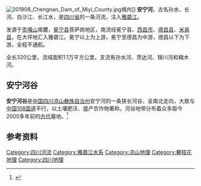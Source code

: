 [[File:201908_Chengnan_Dam_of_Miyi_County.jpg|thumb]]境内]]
'''安宁河'''，古名孙水、长河、白沙江、长江水，是[[四川省|四川省]]的一条河流，注入[[雅砻江|雅砻江]]。

发源于[[贡嘎山|贡嘎山]]南麓，[[冕宁县|冕宁县]]菩萨岗地区，南流经冕宁县、[[西昌市|西昌市]]、[[德昌县|德昌县]]、[[米易县|米易县]]，在大坪地汇入雅砻江。冕宁以上为上游，冕宁至德昌为中游，德昌以下为下游。全程不通航。

全长320公里，流域面积1.1万平方公里。支流有孙水河、茨达河、锦川河和楠木河。
==安宁河谷==
{{main|安宁河谷平原}}
'''安宁河谷'''是[[中国|中国]][[四川|四川]][[凉山彝族自治州|凉山彝族自治州]]安宁河的一条狭长河谷，呈南北走向，大致与[[中华人民共和国|中国]][[108国道|108国道]]平行，以土壤肥沃、盛产农作物著称。河谷地带分布着众多距今2000多年前的[[古代|古代]]墓地。<ref>{{cite web|url=http://www.lszxc.cn/news/2009520160845.html|title=《安宁河谷神奇的大石墓群》|accessdate=2010-06-29|publisher=四川凉山政府|language=zh-hans}}{{dead link|date=2017年12月 |bot=InternetArchiveBot |fix-attempted=yes }}</ref>
== 参考资料 ==
{{reflist}}

{{金沙江水系}}
{{长江水系}}

[[Category:四川河流|Category:四川河流]]
[[Category:雅砻江水系|Category:雅砻江水系]]
[[Category:凉山地理|Category:凉山地理]]
[[Category:攀枝花地理|Category:攀枝花地理]]
[[Category:四川地理|Category:四川地理]]

{{China-river-stub}}
{{sichuan-stub}}